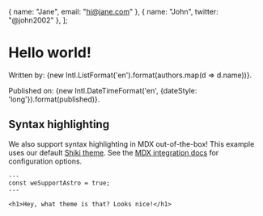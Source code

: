 
  { name: "Jane", email: "hi@jane.com" },
  { name: "John", twitter: "@john2002" },
];

# Hello world!

Written by: {new Intl.ListFormat('en').format(authors.map(d => d.name))}.

Published on: {new Intl.DateTimeFormat('en', {dateStyle: 'long'}).format(published)}.

<Plus client:load />
<DisplayCounter client:load />
<Minus client:load />

## Syntax highlighting

We also support syntax highlighting in MDX out-of-the-box! This example uses our default [Shiki theme](https://github.com/shikijs/shiki). See the [MDX integration docs](https://docs.astro.build/en/guides/integrations-guide/mdx/#syntax-highlighting) for configuration options.

```astro
---
const weSupportAstro = true;
---

<h1>Hey, what theme is that? Looks nice!</h1>
```
